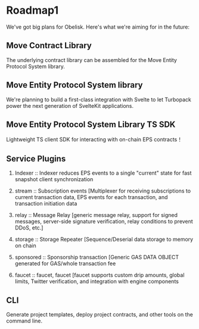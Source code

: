 # Roadmap1

We've got big plans for Obelisk. Here's what we're aiming for in the future:

## Move Contract Library

The underlying contract library can be assembled for the Move Entity Protocol System library.

## Move Entity Protocol System library

We're planning to build a first-class integration with Svelte to let Turbopack power the next generation of SvelteKit applications.

## Move Entity Protocol System Library TS SDK

Lightweight TS client SDK for interacting with on-chain EPS contracts！

## Service Plugins

1. Indexer :: Indexer reduces EPS events to a single "current" state for fast snapshot client synchronization


2. stream :: Subscription events [Multiplexer for receiving subscriptions to current transaction data, EPS events for each transaction, and transaction initiation data


3. relay :: Message Relay [generic message relay, support for signed messages, server-side signature verification, relay conditions to prevent DDoS, etc.]

4. storage :: Storage Repeater [Sequence/Deserial data storage to memory on chain


5. sponsored :: Sponsorship transaction [Generic GAS DATA OBJECT generated for GAS/whole transaction fee


6. faucet :: faucet, faucet [faucet supports custom drip amounts, global limits, Twitter verification, and integration with engine components



## CLI

Generate project templates, deploy project contracts, and other tools on the command line.
